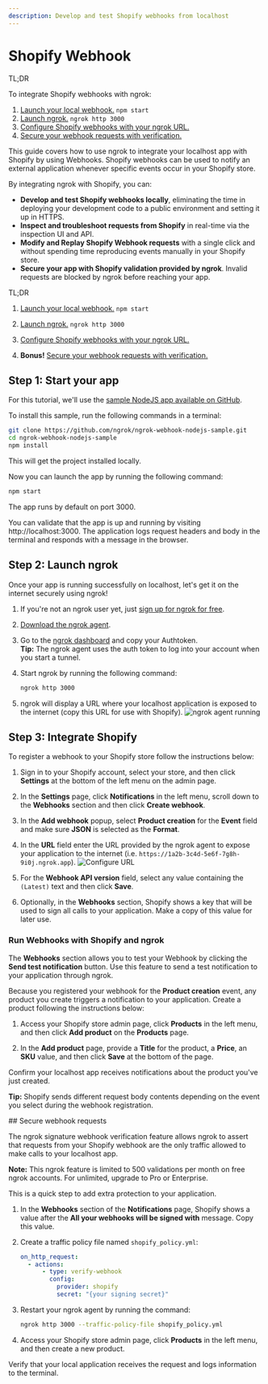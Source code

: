 ```yaml
---
description: Develop and test Shopify webhooks from localhost
---
```



# Shopify Webhook

<Tip> TL;DR

To integrate Shopify webhooks with ngrok:

1. [Launch your local webhook.](#start-your-app) `npm start`
1. [Launch ngrok.](#start-ngrok) `ngrok http 3000`
1. [Configure Shopify webhooks with your ngrok URL.](#setup-webhook)
1. [Secure your webhook requests with verification.](#security)

</Tip>

This guide covers how to use ngrok to integrate your localhost app with Shopify by using Webhooks.
Shopify webhooks can be used to notify an external application whenever specific events occur in your Shopify store.

By integrating ngrok with Shopify, you can:

- **Develop and test Shopify webhooks locally**, eliminating the time in deploying your development code to a public environment and setting it up in HTTPS.
- **Inspect and troubleshoot requests from Shopify** in real-time via the inspection UI and API.
- **Modify and Replay Shopify Webhook requests** with a single click and without spending time reproducing events manually in your Shopify store.
- **Secure your app with Shopify validation provided by ngrok**. Invalid requests are blocked by ngrok before reaching your app.

<Tip> TL;DR

1. [Launch your local webhook.](#start-your-app) `npm start`
2. [Launch ngrok.](#start-ngrok) `ngrok http 3000`
3. [Configure Shopify webhooks with your ngrok URL.](#setup-webhook)

4. **Bonus!** [Secure your webhook requests with verification.](#security)

</Tip>

## **Step 1**: Start your app 

For this tutorial, we'll use the [sample NodeJS app available on GitHub](https://github.com/ngrok/ngrok-webhook-nodejs-sample).

To install this sample, run the following commands in a terminal:

```bash
git clone https://github.com/ngrok/ngrok-webhook-nodejs-sample.git
cd ngrok-webhook-nodejs-sample
npm install
```

This will get the project installed locally.

Now you can launch the app by running the following command:

```bash
npm start
```

The app runs by default on port 3000.

You can validate that the app is up and running by visiting http://localhost:3000. The application logs request headers and body in the terminal and responds with a message in the browser.

## **Step 2**: Launch ngrok 

Once your app is running successfully on localhost, let's get it on the internet securely using ngrok!

1. If you're not an ngrok user yet, just [sign up for ngrok for free](https://ngrok.com/signup).

1. [Download the ngrok agent](https://download.ngrok.com).

1. Go to the [ngrok dashboard](https://dashboard.ngrok.com) and copy your Authtoken. <br />
   **Tip:** The ngrok agent uses the auth token to log into your account when you start a tunnel.
1. Start ngrok by running the following command:

   ```bash
   ngrok http 3000
   ```

1. ngrok will display a URL where your localhost application is exposed to the internet (copy this URL for use with Shopify).
   ![ngrok agent running](/img/integrations/launch_ngrok_tunnel.png)

## **Step 3**: Integrate Shopify 

To register a webhook to your Shopify store follow the instructions below:

1. Sign in to your Shopify account, select your store, and then click **Settings** at the bottom of the left menu on the admin page.

1. In the **Settings** page, click **Notifications** in the left menu, scroll down to the **Webhooks** section and then click **Create webhook**.

1. In the **Add webhook** popup, select **Product creation** for the **Event** field and make sure **JSON** is selected as the **Format**.

1. In the **URL** field enter the URL provided by the ngrok agent to expose your application to the internet (i.e. `https://1a2b-3c4d-5e6f-7g8h-9i0j.ngrok.app`).
   ![Configure URL](img/ngrok_url_configuration_shopify.png)

1. For the **Webhook API version** field, select any value containing the `(Latest)` text and then click **Save**.

1. Optionally, in the **Webhooks** section, Shopify shows a key that will be used to sign all calls to your application. Make a copy of this value for later use.

### Run Webhooks with Shopify and ngrok

The **Webhooks** section allows you to test your Webhook by clicking the **Send test notification** button. Use this feature to send a test notification to your application through ngrok.

Because you registered your webhook for the **Product creation** event, any product you create triggers a notification to your application. Create a product following the instructions below:

1. Access your Shopify store admin page, click **Products** in the left menu, and then click **Add product** on the **Products** page.

1. In the **Add product** page, provide a **Title** for the product, a **Price**, an **SKU** value, and then click **Save** at the bottom of the page.

Confirm your localhost app receives notifications about the product you've just created.

**Tip:** Shopify sends different request body contents depending on the event you select during the webhook registration.

<InspectingRequests />

<ReplayingRequests />
## Secure webhook requests 

The ngrok signature webhook verification feature allows ngrok to assert that requests from your Shopify webhook are the only traffic allowed to make calls to your localhost app.

**Note:** This ngrok feature is limited to 500 validations per month on free ngrok accounts. For unlimited, upgrade to Pro or Enterprise.

This is a quick step to add extra protection to your application.

1. In the **Webhooks** section of the **Notifications** page, Shopify shows a value after the **All your webhooks will be signed with** message. Copy this value.

1. Create a traffic policy file named `shopify_policy.yml`:

   ```yaml
   on_http_request:
     - actions:
         - type: verify-webhook
           config:
             provider: shopify
             secret: "{your signing secret}"
   ```

1. Restart your ngrok agent by running the command:

   ```bash
   ngrok http 3000 --traffic-policy-file shopify_policy.yml
   ```

1. Access your Shopify store admin page, click **Products** in the left menu, and then create a new product.

Verify that your local application receives the request and logs information to the terminal.
